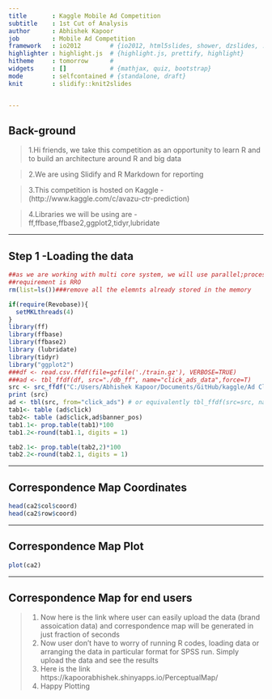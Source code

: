```yaml
---
title       : Kaggle Mobile Ad Competition
subtitle    : 1st Cut of Analysis
author      : Abhishek Kapoor
job         : Mobile Ad Competition
framework   : io2012        # {io2012, html5slides, shower, dzslides, ...}
highlighter : highlight.js  # {highlight.js, prettify, highlight}
hitheme     : tomorrow      # 
widgets     : []            # {mathjax, quiz, bootstrap}
mode        : selfcontained # {standalone, draft}
knit        : slidify::knit2slides


---
```


## Back-ground

> 1.Hi friends, we take this competition as an opportunity to learn R and to build an architecture around R and big data

> 2.We are using Slidify and R Markdown for reporting

> 3.This competition is hosted on Kaggle - (http://www.kaggle.com/c/avazu-ctr-prediction)

> 4.Libraries we will be using are - ff,ffbase,ffbase2,ggplot2,tidyr,lubridate 

---

## Step 1 -Loading the data


```r
##as we are working with multi core system, we will use parallel;process to reduce the time
##requirement is RRO
rm(list=ls())###remove all the elemnts already stored in the memory

if(require(Revobase)){
  setMKLthreads(4)
}
library(ff)
library(ffbase)
library(ffbase2)
library (lubridate)
library(tidyr)
library("ggplot2")
###df <- read.csv.ffdf(file=gzfile('./train.gz'), VERBOSE=TRUE)
###ad <- tbl_ffdf(df, src="./db_ff", name="click_ads_data",force=T)
src <- src_ffdf("C:/Users/Abhishek Kapoor/Documents/GitHub/kaggle/Ad Click predictation/data/db_ff")
print (src)
ad <- tbl(src, from="click_ads") # or equivalently tbl_ffdf(src=src, name="click_ads")
tab1<- table (ad$click)
tab2<- table (ad$click,ad$banner_pos)
tab1.1<- prop.table(tab1)*100
tab1.2<-round(tab1.1, digits = 1)

tab2.1<- prop.table(tab2,2)*100
tab2.2<-round(tab2.1, digits = 1)

```

---

## Correspondence Map Coordinates

```r
head(ca2$col$coord)
head(ca2$row$coord)

```

---

## Correspondence Map Plot

```r
plot(ca2)

```

---

## Correspondence Map for end users

> 1. Now here is the link where user can easily upload the data (brand assoication data) and correspondence map will be generated in just fraction of seconds
> 2. Now user don't have to worry of running R codes, loading data or arranging the data in particular format for SPSS run. Simply upload the data and see the results
> 3. Here is the link https://kapoorabhishek.shinyapps.io/PerceptualMap/
> 4. Happy Plotting
